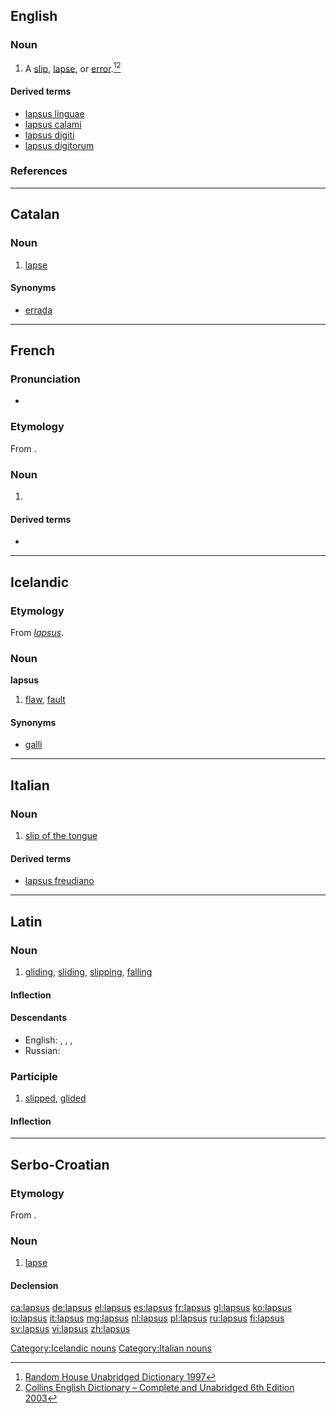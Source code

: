 ==English==

===Noun===
{{en-noun|lapsus}}

# A [[slip]], [[lapse]], or [[error]].<ref>[http://dictionary.infoplease.com/lapsus Random House Unabridged Dictionary 1997]</ref><ref>[http://www.thefreedictionary.com/lapsus Collins English Dictionary – Complete and Unabridged 6th Edition 2003]</ref>

====Derived terms====
* [[lapsus linguae]]
* [[lapsus calami]]
* [[lapsus digiti]]
* [[lapsus digitorum]]

===References===
<references/>

----

==Catalan==

===Noun===
{{ca-noun|m|inv}}

# [[lapse]]

====Synonyms====
* [[errada]]

----

==French==

===Pronunciation===
* {{IPA|/lap.sys/|lang=fr}}

===Etymology===
From {{etyl|la|fr}}.

===Noun===
{{fr-noun|m|pl=lapsus}}

# {{l|en|lapsus}}

====Derived terms====
* {{l|fr|lapsus révélateur}}

----

==Icelandic==

===Etymology===
From {{etyl|la|is}} ''[[#Latin|lapsus]]''.

===Noun===
'''lapsus''' {{m}}

# {{informal|lang=is}} [[flaw]], [[fault]]

====Synonyms====
* [[galli]]

[[Category:Icelandic nouns]]

----

==Italian==

===Noun===
{{head|it|noun|g=m}} {{inv}}

# [[slip of the tongue]]

====Derived terms====
* [[lapsus freudiano]]

[[Category:Italian nouns]]

----

==Latin==

===Noun===
{{la-noun|lāpsus|lapsus|lāpsus|m|fourth}}

# [[gliding]], [[sliding]], [[slipping]], [[falling]]

====Inflection====
{{la-decl-4th|laps|lāps}}

====Descendants====
* English: {{l|en|lapsus calami}}, {{l|en|lapsus digiti}}, {{l|en|lapsus digitorum}}, {{l|en|lapsus linguae}}
* Russian: {{l|ru|ляпсус}}


===Participle===
{{la-perfect participle|laps|lāps}}

# [[slipped]], [[glided]]

====Inflection====
{{la-decl-1&2|laps|lāps}}

----

==Serbo-Croatian==

===Etymology===
From {{etyl|la|sh}} {{term|lapsus|lang=la}}.

===Noun===
{{sh-noun|g=m|head=làpsus|r|лапсус|ла̀псус}}

# [[lapse]]

====Declension====
{{sh-decl-noun
|lapsus|lapsusi
|lapsusa|lapsusa
|lapsusu|lapsusima
|lapsus|lapsuse
|lapsuse|lapsusi
|lapsusu|lapsusima
|lapsusom|lapsusima
}}

[[ca:lapsus]]
[[de:lapsus]]
[[el:lapsus]]
[[es:lapsus]]
[[fr:lapsus]]
[[gl:lapsus]]
[[ko:lapsus]]
[[io:lapsus]]
[[it:lapsus]]
[[mg:lapsus]]
[[nl:lapsus]]
[[pl:lapsus]]
[[ru:lapsus]]
[[fi:lapsus]]
[[sv:lapsus]]
[[vi:lapsus]]
[[zh:lapsus]]